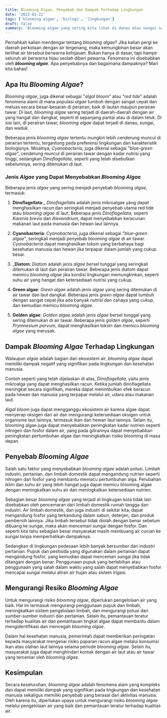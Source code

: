 ```yaml
---
title: Blooming Algae, Penyebab dan Dampak Terhadap Lingkungan
date: '2023-01-22'
tags: ['blooming algae', 'biologi', 'lingkungan']
draft: false
summary: 'Blooming algae yang sering kita lihat di danau atau sungai sekitar ternyata berbahaya bagi lingkungan. Apa saja dampak yg bisa ditimbulkan dan apa penyebab terjadinya?'
---
```


<Adsense />

Pernahkah kalian mendengar tentang _blooming algae_? Jika kalian pergi ke daerah perkotaan dengan air tergenang, maka kemungkinan besar akan terlihat air tersebut berwarna kehijauan. Bukan hanya di dasar, tapi hampir seluruh air berwarna hijau seolah diberi pewarna. Fenomena ini disebabkan oleh **_blooming algae_**. Apa penyebabnya dan bagaimana dampaknya? Mari kita bahas!

## Apa Itu _Blooming Algae_?

_Blooming algae_, juga dikenal sebagai "_algal bloom_" atau "_red tide_" adalah fenomena alami di mana populasi _algae_ tumbuh dengan sangat cepat dan meluas secara besar-besaran di perairan, baik di lautan maupun perairan tawar. Di laut, _blooming algae_ sering terjadi di daerah-daerah dengan air yang hangat dan dangkal, seperti di sepanjang pantai atau di dalam teluk. Di sisi lain, di perairan tawar, _blooming algae_ dapat terjadi di danau, sungai, dan waduk.

Beberapa jenis _blooming algae_ tertentu mungkin lebih cenderung muncul di perairan tertentu, tergantung pada preferensi lingkungan dan karakteristik biologisnya. Misalnya, _Cyanobacteria_, juga dikenal sebagai "_blue-_green algae__", cenderung muncul di perairan tawar dengan kadar nutrisi yang tinggi, sedangkan _Dinoflagellata_, seperti yang telah disebutkan sebelumnya, sering ditemukan di laut.

### Jenis _Algae_ yang Dapat Menyebabkan _Blooming Algae_
Beberapa jenis _algae_ yang sering menjadi penyebab _blooming algae_, termasuk:

1. __Dinoflagellata__:_ _Dinoflagellata_ adalah jenis mikroalgae yang dapat menghasilkan racun dan seringkali menjadi penyebab utama red tide atau _blooming algae_ di laut. Beberapa jenis _Dinoflagellata_, seperti _Karenia brevis_ dan _Alexandrium_, dapat menyebabkan keracunan makanan laut pada manusia dan hewan laut lainnya.

1. __Cyanobacteria__: _Cyanobacteria_, juga dikenal sebagai "_blue-_green algae__", seringkali menjadi penyebab _blooming algae_ di air tawar. _Cyanobacteria_ dapat menghasilkan toksin yang berbahaya bagi kesehatan manusia dan hewan jika terpapar dalam jumlah yang cukup besar.

1. ___Diatom__: _Diatom_ adalah jenis _algae_ bersel tunggal yang seringkali ditemukan di laut dan perairan tawar. Beberapa jenis diatom dapat memicu _blooming algae_ jika kondisi lingkungan memungkinkan, seperti suhu air yang hangat dan ketersediaan nutrisi yang cukup.

1. __Green algae__: _Green algae_ adalah jenis _algae_ yang sering ditemukan di air tawar dan laut dangkal. Beberapa jenis _green algae_ dapat tumbuh dengan sangat cepat jika ada banyak nutrisi dan cahaya yang cukup, dan kemudian memicu _blooming algae_.

1. __Golden algae__: _Golden algae_ adalah jenis _algae_ bersel tunggal yang sering ditemukan di air tawar. Beberapa jenis _golden algae_, seperti _Prymnesium parvum_, dapat menghasilkan toksin dan memicu _blooming algae_ yang merusak.


## Dampak _Blooming Algae_ Terhadap Lingkungan
Walaupun _algae_ adalah bagian dari ekosistem air, _blooming algae_ dapat memiliki dampak negatif yang signifikan pada lingkungan dan kesehatan manusia.

Contoh seperti yang telah dijelaskan di atas, _Dinoflagellata_, yaitu jenis mikroalga yang dapat menghasilkan racun. Ketika jumlah dinoflagellata meningkat secara signifikan, mereka dapat menimbulkan efek beracun pada hewan dan manusia yang terpapar melalui air, udara atau makanan laut.

_Algal bloom_ juga dapat mengganggu ekosistem air karena algae dapat menyerap oksigen dari air dan mengurangi ketersediaan oksigen untuk organisme laut lainnya, termasuk ikan dan hewan laut lainnya. Selain itu, blooming algae juga dapat menyebabkan peningkatan kadar nutrien seperti nitrogen dan fosfor dalam air, yang pada gilirannya dapat menyebabkan peningkatan pertumbuhan algae dan meningkatkan risiko blooming di masa depan.

<InArticle/>

## Penyebab _Blooming Algae_

Salah satu faktor yang menyebabkan _blooming algae_ adalah polusi. Limbah industri, pertanian, dan limbah domestik dapat mengandung nutrien seperti nitrogen dan fosfor yang membantu memacu pertumbuhan alga. Perubahan iklim dan suhu air yang lebih hangat juga dapat memicu blooming algae dengan meningkatkan suhu air dan meningkatkan ketersediaan nutrien.

Sebagian besar _blooming algae_ yang terjadi di lingkugan kota tidak lain disebabkan oleh pencemaran dari limbah domestik rumah tangga dan industri. Air limbah domestik, dan juga industri di sekitar kita, dapat mengandung fosfor yang terkandung dalam sabun, deterjen, dan produk pembersih lainnya. Jika limbah tersebut tidak diolah dengan benar sebelum dibuang ke sungai, maka akan mencemari sungai dengan fosfor. Dan seperti kita tahu sebagian besar masyarakat masih membuang air cucian ke sungai tanpa memperhatikan dampaknya.

Sedangkan di lingkungan pedesaan lebih banyak bersumber dari industri pertanian. Pupuk dan pestisida yang digunakan dalam pertanian dapat mengandung fosfor, yang kemudian dapat mencemari sungai jika tidak ditangani dengan benar. Penggunaan pupuk yang berlebihan atau penggunaan yang salah dalam waktu yang salah dapat menyebabkan fosfor mencapai sungai melalui aliran air hujan atau sistem irigasi.


## Mengurangi Resiko _Blooming Algae_
Untuk mengurangi risiko _blooming algae_, diperlukan pengelolaan air yang baik. Hal ini termasuk mengurangi penggunaan pupuk dan limbah, meningkatkan sistem pengelolaan limbah, dan mengurangi polusi dari sumber-sumber industri dan pertanian. Selain itu, pemantauan teratur terhadap kualitas air dan pemantauan tingkat algae dapat membantu dalam mengidentifikasi dan mencegah _blooming algae_.

Dalam hal kesehatan manusia, pemerintah dapat memberikan peringatan kepada masyarakat mengenai risiko paparan racun algae melalui konsumsi ikan atau olahan laut lainnya selama periode _blooming algae_. Selain itu, masyarakat juga dapat menghindari kontak dengan air laut atau air tawar yang tercemar oleh _blooming algae_.

## Kesimpulan
Secara keseluruhan, _blooming algae_ adalah fenomena alam yang kompleks dan dapat memiliki dampak yang signifikan pada lingkungan dan kesehatan manusia sekaligus memiliki penyebab yang berasal dari aktivitas manusia. Oleh karena itu, diperlukan upaya untuk mengurangi risiko _blooming algae_ melalui pengelolaan air yang baik dan pemantauan teratur terhadap kualitas air.

